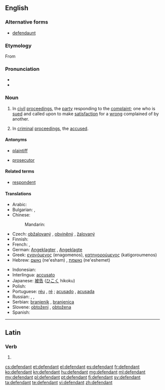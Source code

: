 ==English==
{{wikipedia}}

===Alternative forms===
* [[defendaunt]] {{qualifier|obsolete}}

===Etymology===
From {{suffix|defend|ant}}

===Pronunciation===
* {{IPA|/dɪˈfendənt/|lang=en}}
* {{audio|en-us-defendant.ogg|Audio (US)}}

===Noun===
{{en-noun}}

# {{legal}} In [[civil]] [[proceedings]], the [[party]] responding to the [[complaint]]; one who is [[sued]] and called upon to make [[satisfaction]] for a [[wrong]] complained of by another.
# {{legal}} In [[criminal]] [[proceedings]], the [[accused]].

====Antonyms====
* {{sense|in civil proceedings}} [[plaintiff]]
* {{sense|in criminal proceedings}} [[prosecutor]]

====Related terms====
* [[respondent]]

====Translations====
{{trans-top|person prosecuted or sued}}
* Arabic: {{t|ar|مدعى عليه|m|tr=mudda`iy `alayhi}}
* Bulgarian: {{t|bg|обвиняем|m|sc=Cyrl}},  {{t|bg|ответник|m|sc=Cyrl}}
* Chinese:
*: Mandarin: {{zh-zh-p|被告|bèigào}}
* Czech: [[obžalovaný]] {{m}}, [[obviněný]] {{m}}, [[žalovaný]] {{m}}
* Finnish: {{t+|fi|vastaaja}}
* French: {{t+|fr|inculpé}},  {{t|fr|défendeur}}
* German: [[Angeklagter]] {{m}}, [[Angeklagte]] {{f}}
* Greek: [[εναγόμενος]] (enagomenos), [[κατηγορούμενος]] (katigoroumenos)
* Hebrew: [[נאשם]] (ne'esham) {{m}}, [[נאשמת]] (ne'eshemet) {{f}}
{{trans-mid}}
* Indonesian: {{t|id|tergugat}}
* Interlingua: [[accusato]]
* Japanese: [[被告]] ([[ひこく]] hikoku)
* Polish: {{t+|pl|oskarżony|m}}
* Portuguese: [[réu]] {{m}}, [[ré]] {{f}}; [[acusado]] {{m}}, [[acusada]] {{f}}
* Russian: {{t+|ru|обвиняемый|m|tr=obvinjájemyj}}, {{t+|ru|ответчик|m|tr=otvétčik}}, {{t+|ru|подсудимый|m|tr=podsudímyj}}
* Serbian: [[branjenik]] {{m}}, [[branjenica]] {{f}}
* Slovene: [[obtoženi]] {{m}}, [[obtožena]] {{f}}
* Spanish: {{t+|es|acusado|m}}
{{trans-bottom}}

----

==Latin==

===Verb===
{{la-verb-form|dēfendant}}

# {{conjugation of|defendo|dēfendō|3|p|pres|act|sub|lang=la}}{{la-conj-form-gloss|defendo|3|p|pres|act|sub}}

[[cs:defendant]]
[[et:defendant]]
[[el:defendant]]
[[es:defendant]]
[[fr:defendant]]
[[ko:defendant]]
[[kn:defendant]]
[[hu:defendant]]
[[mg:defendant]]
[[ml:defendant]]
[[my:defendant]]
[[pl:defendant]]
[[pt:defendant]]
[[fi:defendant]]
[[sv:defendant]]
[[ta:defendant]]
[[te:defendant]]
[[vi:defendant]]
[[zh:defendant]]